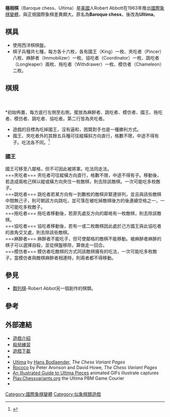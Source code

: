 '''極相棋'''（Baroque chess、Ultima）是[[美國|美國]]人Robert Abbott在1963年推出[[國際象棋變體|國際象棋變體]]，與正規國際象棋差異頗大。原名為'''Baroque chess'''，後改為'''Ultima'''。

==棋具==

*使用西洋棋棋盤。
*棋子兵種共七種，每方各十六枚，各有國王（King）一枚、夾吃者（Pincer）八枚、麻醉者（Immobilizer）一枚、協吃者（Coordinator）一枚、跳吃者（Longleaper）兩枚、拖吃者（Withdrawer）一枚、模仿者（Chameleon）二枚。

==棋規==
<br>
{{Chess diagram
| 
| 
|rd|nd|bd|qd|kd|bd|nd|md
|pd|pd|pd|pd|pd|pd|pd|pd
|  |  |  |  |  |  |  |  
|  |  |  |  |  |  |  |  
|  |  |  |  |  |  |  |  
|  |  |  |  |  |  |  |  
|pl|pl|pl|pl|pl|pl|pl|pl
|ml|nl|bl|kl|ql|bl|nl|rl
|以西洋棋圖示權充的終極相棋初始佈置
}}
<br>
*初始佈置，每方底行左側至右側，擺放為麻醉者、跳吃者、模仿者、國王、拖吃者、模仿者、跳吃者、協吃者。第二行皆為夾吃者。
*遊戲的目標為吃掉國王，沒有逼和，困斃對手也是一種勝利方式。
*國王、夾吃者外的其餘五兵種可往縱橫斜方向直行，格數不限，中途不得有子。吃法各不同。<ref>{{Cite web |url=http://www.chessvariants.org/other.dir/ultima.html |title=Ultima |access-date=2011-03-22 |archive-date=2015-11-17 |archive-url=https://web.archive.org/web/20151117024049/http://www.chessvariants.org/other.dir/ultima.html |dead-url=no }}</ref>
===國王===
國王可移至八鄰格，但不可因此被將軍。吃法同走法。
{{Chess diagram
| 
|
|  |  |  |  |  |  |  |  
|  |  |  |  |  |  |  |  
|  |  |  |  |  |  |  |  
|  |  |  |xx|kd|  |  |  
|  |  |kl|  |  |ml|  |  
|  |  |  |qd|  |  |  |  
|  |  |  |  |  |  |  |  
|  |  |  |  |  |  |  |  
|c4的國王不可走至被將軍的d5格。
}}
<br>
===夾吃者===
夾吃者可往縱橫方向直行，格數不限，中途不得有子。移動後，若造成兩枚己棋以縱或橫方向夾住一枚敵棋，則去除該敵棋。一次可能吃多枚敵子。
{{Chess diagram
| 
| 
|  |  |  |  |  |  |  |  
|  |  |  |kd|  |  |  |  
|  |  |  |pl|  |rl|  |  
|  |  |  |pd|qd|  |  |  
|  |kl|md|xx|  |  |pl|  
|  |  |  |bd|  |  |nd|  
|  |  |  |  |  |  |pl|  
|  |  |  |ql|  |  |  |  
| 夾吃者g4-d4，吃掉c4、d5敵棋。
}}
<br>
===跳吃者===
跳吃者若某方向有一到數枚的敵棋非緊連排列，並且與該些敵棋中間無己子，則可朝該方向跳吃，並可落在被吃掉敵棋後方的後連續空格之一，一次可能吃多枚敵子。
{{Chess diagram
| 
| 
|  |  |  |xx|  |  |  |  
|  |  |  |rd|  |  |  |  
|  |  |  |xx|  |  |  |  
|  |  |  |nd|  |  |  |  
|  |  |  |xx|  |qd|  |  
|  |  |pl|pd|  |  |kd|  
|ml|pd|  |nl|  |pd|pd|  
|  |  |  |bd|  |  |  |   
| 跳吃者d2-d4-d6-d8，吃掉d3、d5、d7敵棋。
}}
<br>
===拖吃者===
拖吃者移動後，若原先處反方向的鄰格有一枚敵棋，則去除該敵棋。
{{Chess diagram
| 
| 
|  |  |  |  |  |  |  |  
|  |  |  |  |  |  |pd|pd
|  |  |  |  |  |  |ql|bd
|  |  |  |  |  |  |  |  
|  |  |  |kd|  |  |  |  
|  |  |  |xx|  |  |  |  
|  |  |  |  |nl|kl|  |  
|  |  |  |  |  |  |  |  
| 拖吃者g6-d3，吃掉身後的h7敵棋。
}}
<br>
===協吃者===
協吃者移動後，若有一或二枚敵棋因此處於己方國王與此協吃者的直角交叉處，則去除該些敵棋。
{{Chess diagram
| 
| 
|  |  |  |  |  |  |  |  
|  |  |  |  |  |  |  |  
|  |  |nd|  |bd|xx|  |  
|  |  |  |  |  |  |kd|  
|  |  |  |rl|  |  |  |  
|  |  |  |  |  |pl|  |  
|  |  |kl|pd|  |md|  |  
|  |  |  |  |  |  |  |  
| 協吃者d4-f6，吃掉c6、f2敵棋。
}}
<br>
===麻醉者===
麻醉者不能吃子，但可使鄰格的敵棋不能移動。被麻醉者麻醉的棋子可以選擇自殺，並從棋盤移除，算做走一回合。
{{Chess diagram
| 
| 
|  |  |  |  |  |  |  |  
|  |  |  |  |  |  |  |  
|  |kd|bd|rd|qd|  |  |  
|  |  |nd|xx|  |  |  |  
|  |  |kl|pd|  |  |nd|  
|  |  |  |  |  |ml|  |  
|  |  |  |  |  |  |  |  
|  |  |  |  |  |  |  |  
| 麻醉者f3-d5，讓周圍的敵棋暫時無法移動。
}}
<br>
===模仿者===
模仿者吃敵棋的方式同該敵棋擁有的吃法，一次可能吃多枚敵子。當模仿者與敵棋麻醉者相連時，則兩者都不得移動。
{{Chess diagram
| 
| 
|  |  |rl|  |  |  |  |  
|  |kd|pd|  |  |  |  |  
|pl|pd|xx|nd|xx|nd|bl|qd
|  |  |pd|  |  |  |  |  
|  |  |nl|  |  |  |  |  
|  |  |  |  |  |  |  |  
|  |  |  |  |  |  |  |  
|kl|  |rd|  |  |  |  |  
| 模仿者g6-c6，除國王外的敵棋都被吃掉。
}}
<br>

==參見==
*[[戰列棋|戰列棋]]-Robert Abbot另一個創作的棋類。

==參考==
{{Reflist}}

==外部連結==
*[http://www.logicmazes.com/games/ultima.html 遊戲介紹] {{Wayback|url=http://www.logicmazes.com/games/ultima.html |date=20200210002610 }}
*[http://www.logicmazes.com/games/puz1to4.html 殺局練習] {{Wayback|url=http://www.logicmazes.com/games/puz1to4.html |date=20200210072419 }}
*[http://www.chessvariants.org/graphics.dir/alfaerie.zip 遊戲下載] {{Wayback|url=http://www.chessvariants.org/graphics.dir/alfaerie.zip |date=20121004225052 }}
*{{official website|1=http://www.logicmazes.com/games/ultima.html}}
* [http://www.chessvariants.org/other.dir/ultima.html Ultima] {{Wayback|url=http://www.chessvariants.org/other.dir/ultima.html |date=20151117024049 }} by [[Hans_Bodlaender|Hans Bodlaender]], ''The Chess Variant Pages''
* [http://www.chessvariants.org/other.dir/rococo.html Rococo] {{Wayback|url=http://www.chessvariants.org/other.dir/rococo.html |date=20150923221821 }} by Peter Aronson and David Howe, ''The Chess Variant Pages''
* [http://www.chessvariants.org/other.dir/ultimapieces.html An Illustrated Guide to Ultima Pieces] {{Wayback|url=http://www.chessvariants.org/other.dir/ultimapieces.html |date=20151118024728 }} animated GIFs illustrate captures
* [http://play.chessvariants.org/pbm/presets/ultima.html Play.Chessvariants.org] {{Wayback|url=http://play.chessvariants.org/pbm/presets/ultima.html |date=20060510204749 }} the Ultima PBM Game Courier
*{{bgg|25343|Ultima}}

[[Category:國際象棋變體|Category:國際象棋變體]]
[[Category:似象棋類遊戲|Category:似象棋類遊戲]]